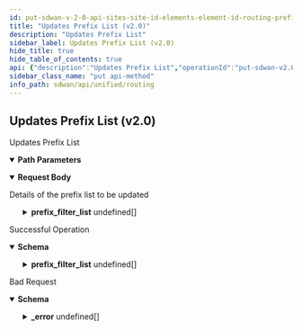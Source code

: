 ```yaml
---
id: put-sdwan-v-2-0-api-sites-site-id-elements-element-id-routing-prefixlists-config-id
title: "Updates Prefix List (v2.0)"
description: "Updates Prefix List"
sidebar_label: Updates Prefix List (v2.0)
hide_title: true
hide_table_of_contents: true
api: {"description":"Updates Prefix List","operationId":"put-sdwan-v2.0-api-sites-site_id-elements-element_id-routing_prefixlists-config_id","parameters":[{"description":"Site Id","in":"path","name":"site_id","required":true,"schema":{"description":"Site Id","type":"string"}},{"description":"Element Id","in":"path","name":"element_id","required":true,"schema":{"description":"Element Id","type":"string"}},{"description":"Prefix List Id","in":"path","name":"config_id","required":true,"schema":{"description":"Config Id","type":"string"}}],"requestBody":{"content":{"application/json":{"schema":{"properties":{"auto_generated":{"description":"Auto Generated","type":"boolean"},"description":{"description":"Description: Size(max = 1024, error = DESCRIPTION_EXCEEDS_LIMIT: Description length exceeds limit, min = 0) ","type":"string"},"id":{"description":"Id","type":"string"},"name":{"description":"Name: Required(error = NAME_REQD: Please provide resource name.) Size(max = 128, error = NAME_EXCEEDS_LIMIT: Name of the resource exceeds limit., min = 0) ","type":"string"},"prefix_filter_list":{"description":"Prefix Filter List: Valid Valid ","items":{"properties":{"ge":{"description":"Ge: Range(max = 32L, error = PREFIX_FILTER_INVALID_OPERATOR_RANGE: Value for le or ge operator should be within the range 1-32, min = 0L) ","format":"int32","type":"integer"},"le":{"description":"Le: Range(max = 32L, error = PREFIX_FILTER_INVALID_OPERATOR_RANGE: Value for le or ge operator should be within the range 1-32, min = 0L) ","format":"int32","type":"integer"},"order":{"description":"Order: Range(max = 65535L, PREFIX_LIST_INVALID_ORDER, min = 1L) ","format":"int32","type":"integer"},"permit":{"description":"Permit","type":"boolean"},"prefix":{"description":"Prefix: NotNull(PREFIX_LIST_PREFIX_MISSING) IPAddress(allowEmpty = true, allowLinkLocal = false, allowNull = true, bcast = DENY, defaultRoute = false, dnsCheck = false, error = PREFIXFILTER_INVALID_PREFIX: IP prefix is not valid OR not within the valid prefix range., type = PREFIXCIDR_ALL_1) ","type":"string"}},"required":["prefix"]},"type":"array"},"tags":{"description":"Tags: ListString(allowDuplicate = false, allowEmpty = true, allowNull = true, length = 1024, listMaxSize = 10, error = INVALID_TAG: Maximum 10 Unique tags of length 1024 each are allowed, noTrim = false, regex = [^,\\\\s]+, required = false) ","items":{"description":"Tags","type":"string"},"type":"array"}},"required":["name"]}}},"description":"Details of the prefix list to be updated"},"responses":{"200":{"content":{"application/json":{"schema":{"properties":{"auto_generated":{"description":"Auto Generated","type":"boolean"},"description":{"description":"Description: Size(max = 1024, error = DESCRIPTION_EXCEEDS_LIMIT: Description length exceeds limit, min = 0) ","type":"string"},"id":{"description":"Id","type":"string"},"name":{"description":"Name: Required(error = NAME_REQD: Please provide resource name.) Size(max = 128, error = NAME_EXCEEDS_LIMIT: Name of the resource exceeds limit., min = 0) ","type":"string"},"prefix_filter_list":{"description":"Prefix Filter List: Valid Valid ","items":{"properties":{"ge":{"description":"Ge: Range(max = 32L, error = PREFIX_FILTER_INVALID_OPERATOR_RANGE: Value for le or ge operator should be within the range 1-32, min = 0L) ","format":"int32","type":"integer"},"le":{"description":"Le: Range(max = 32L, error = PREFIX_FILTER_INVALID_OPERATOR_RANGE: Value for le or ge operator should be within the range 1-32, min = 0L) ","format":"int32","type":"integer"},"order":{"description":"Order: Range(max = 65535L, PREFIX_LIST_INVALID_ORDER, min = 1L) ","format":"int32","type":"integer"},"permit":{"description":"Permit","type":"boolean"},"prefix":{"description":"Prefix: NotNull(PREFIX_LIST_PREFIX_MISSING) IPAddress(allowEmpty = true, allowLinkLocal = false, allowNull = true, bcast = DENY, defaultRoute = false, dnsCheck = false, error = PREFIXFILTER_INVALID_PREFIX: IP prefix is not valid OR not within the valid prefix range., type = PREFIXCIDR_ALL_1) ","type":"string"}},"required":["prefix"]},"type":"array"},"tags":{"description":"Tags: ListString(allowDuplicate = false, allowEmpty = true, allowNull = true, length = 1024, listMaxSize = 10, error = INVALID_TAG: Maximum 10 Unique tags of length 1024 each are allowed, noTrim = false, regex = [^,\\\\s]+, required = false) ","items":{"description":"Tags","type":"string"},"type":"array"}},"required":["name"]}}},"description":"Successful Operation"},"400":{"content":{"application/json":{"example":{"value":{"_error":[{"code":"CANNOT_UPDATE_AUTOGENERATED_PREFIX_LIST"},{"code":"INVALID_JSON_EXTRA_ATTRIBUTE"},{"code":"INVALID_JSON_COMMON_ATTR_MISMATCH"}]}},"schema":{"properties":{"_error":{"items":{"properties":{"code":{"type":"string"},"message":{"type":"string"}}},"type":"array"}}}}},"description":"Bad Request"}},"tags":["Routing"],"method":"put","path":"/sdwan/v2.0/api/sites/{site_id}/elements/{element_id}/routing_prefixlists/{config_id}","jsonRequestBodyExample":{"auto_generated":true,"description":"string","id":"string","name":"string","prefix_filter_list":[{"ge":0,"le":0,"order":0,"permit":true,"prefix":"string"}],"tags":["string"]},"info":{"contact":{},"description":"List of APIs used to configure all routing contructs like, BGP configs, static routes, AS paths, and community lists.","title":"Routing","version":"Latest"},"postman":{"name":"Updates Prefix List (v2.0)","description":{"content":"Updates Prefix List","type":"text/plain"},"url":{"path":["sdwan","v2.0","api","sites",":site_id","elements",":element_id","routing_prefixlists",":config_id"],"host":["{{baseUrl}}"],"query":[],"variable":[{"disabled":false,"description":{"content":"(Required) Site Id","type":"text/plain"},"type":"any","value":"","key":"site_id"},{"disabled":false,"description":{"content":"(Required) Element Id","type":"text/plain"},"type":"any","value":"","key":"element_id"},{"disabled":false,"description":{"content":"(Required) Prefix List Id","type":"text/plain"},"type":"any","value":"","key":"config_id"}]},"header":[{"key":"Content-Type","value":"application/json"},{"key":"Accept","value":"application/json"}],"method":"PUT","body":{"mode":"raw","raw":"\"\"","options":{"raw":{"language":"json"}}}}}
sidebar_class_name: "put api-method"
info_path: sdwan/api/unified/routing
---
```



## Updates Prefix List (v2.0)



Updates Prefix List

<details style={{"marginBottom":"1rem"}} data-collapsed={false} open={true}><summary style={{}}><strong>Path Parameters</strong></summary><div><ul><ParamsItem className={"paramsItem"} param={{"description":"Site Id","in":"path","name":"site_id","required":true,"schema":{"description":"Site Id","type":"string"}}}></ParamsItem><ParamsItem className={"paramsItem"} param={{"description":"Element Id","in":"path","name":"element_id","required":true,"schema":{"description":"Element Id","type":"string"}}}></ParamsItem><ParamsItem className={"paramsItem"} param={{"description":"Prefix List Id","in":"path","name":"config_id","required":true,"schema":{"description":"Config Id","type":"string"}}}></ParamsItem></ul></div></details><MimeTabs><TabItem label={"application/json"} value={"application/json-schema"}><details style={{}} data-collapsed={false} open={true}><summary style={{"textAlign":"left"}}><strong>Request Body</strong></summary><div style={{"textAlign":"left","marginLeft":"1rem"}}><div style={{"marginTop":"1rem","marginBottom":"1rem"}}>

Details of the prefix list to be updated

</div></div><ul style={{"marginLeft":"1rem"}}><SchemaItem collapsible={false} name={"auto_generated"} required={false} schemaDescription={"Auto Generated"} schemaName={"boolean"} qualifierMessage={undefined} defaultValue={undefined}></SchemaItem><SchemaItem collapsible={false} name={"description"} required={false} schemaDescription={"Description: Size(max = 1024, error = DESCRIPTION_EXCEEDS_LIMIT: Description length exceeds limit, min = 0) "} schemaName={"string"} qualifierMessage={undefined} defaultValue={undefined}></SchemaItem><SchemaItem collapsible={false} name={"id"} required={false} schemaDescription={"Id"} schemaName={"string"} qualifierMessage={undefined} defaultValue={undefined}></SchemaItem><SchemaItem collapsible={false} name={"name"} required={true} schemaDescription={"Name: Required(error = NAME_REQD: Please provide resource name.) Size(max = 128, error = NAME_EXCEEDS_LIMIT: Name of the resource exceeds limit., min = 0) "} schemaName={"string"} qualifierMessage={undefined} defaultValue={undefined}></SchemaItem><SchemaItem collapsible={true} className={"schemaItem"}><details style={{}}><summary style={{}}><strong>prefix_filter_list</strong><span style={{"opacity":"0.6"}}> undefined[]</span></summary><div style={{"marginLeft":"1rem"}}><div style={{"marginTop":".5rem","marginBottom":".5rem"}}>

Prefix Filter List: Valid Valid 

</div><SchemaItem collapsible={false} name={"ge"} required={false} schemaDescription={"Ge: Range(max = 32L, error = PREFIX_FILTER_INVALID_OPERATOR_RANGE: Value for le or ge operator should be within the range 1-32, min = 0L) "} schemaName={"int32"} qualifierMessage={undefined} defaultValue={undefined}></SchemaItem><SchemaItem collapsible={false} name={"le"} required={false} schemaDescription={"Le: Range(max = 32L, error = PREFIX_FILTER_INVALID_OPERATOR_RANGE: Value for le or ge operator should be within the range 1-32, min = 0L) "} schemaName={"int32"} qualifierMessage={undefined} defaultValue={undefined}></SchemaItem><SchemaItem collapsible={false} name={"order"} required={false} schemaDescription={"Order: Range(max = 65535L, PREFIX_LIST_INVALID_ORDER, min = 1L) "} schemaName={"int32"} qualifierMessage={undefined} defaultValue={undefined}></SchemaItem><SchemaItem collapsible={false} name={"permit"} required={false} schemaDescription={"Permit"} schemaName={"boolean"} qualifierMessage={undefined} defaultValue={undefined}></SchemaItem><SchemaItem collapsible={false} name={"prefix"} required={true} schemaDescription={"Prefix: NotNull(PREFIX_LIST_PREFIX_MISSING) IPAddress(allowEmpty = true, allowLinkLocal = false, allowNull = true, bcast = DENY, defaultRoute = false, dnsCheck = false, error = PREFIXFILTER_INVALID_PREFIX: IP prefix is not valid OR not within the valid prefix range., type = PREFIXCIDR_ALL_1) "} schemaName={"string"} qualifierMessage={undefined} defaultValue={undefined}></SchemaItem></div></details></SchemaItem><SchemaItem collapsible={false} name={"tags"} required={false} schemaDescription={"Tags: ListString(allowDuplicate = false, allowEmpty = true, allowNull = true, length = 1024, listMaxSize = 10, error = INVALID_TAG: Maximum 10 Unique tags of length 1024 each are allowed, noTrim = false, regex = [^,\\\\s]+, required = false) "} schemaName={"string[]"} qualifierMessage={undefined} defaultValue={undefined}></SchemaItem></ul></details></TabItem></MimeTabs><div><ApiTabs><TabItem label={"200"} value={"200"}><div>

Successful Operation

</div><div><MimeTabs groupId={"mime-type"}><TabItem label={"application/json"} value={"application/json"}><SchemaTabs groupId={"schema-tabs"}><TabItem label={"Schema"} value={"Schema"}><details style={{}} data-collapsed={false} open={true}><summary style={{"textAlign":"left"}}><strong>Schema</strong></summary><div style={{"textAlign":"left","marginLeft":"1rem"}}></div><ul style={{"marginLeft":"1rem"}}><SchemaItem collapsible={false} name={"auto_generated"} required={false} schemaDescription={"Auto Generated"} schemaName={"boolean"} qualifierMessage={undefined} defaultValue={undefined}></SchemaItem><SchemaItem collapsible={false} name={"description"} required={false} schemaDescription={"Description: Size(max = 1024, error = DESCRIPTION_EXCEEDS_LIMIT: Description length exceeds limit, min = 0) "} schemaName={"string"} qualifierMessage={undefined} defaultValue={undefined}></SchemaItem><SchemaItem collapsible={false} name={"id"} required={false} schemaDescription={"Id"} schemaName={"string"} qualifierMessage={undefined} defaultValue={undefined}></SchemaItem><SchemaItem collapsible={false} name={"name"} required={false} schemaDescription={"Name: Required(error = NAME_REQD: Please provide resource name.) Size(max = 128, error = NAME_EXCEEDS_LIMIT: Name of the resource exceeds limit., min = 0) "} schemaName={"string"} qualifierMessage={undefined} defaultValue={undefined}></SchemaItem><SchemaItem collapsible={true} className={"schemaItem"}><details style={{}}><summary style={{}}><strong>prefix_filter_list</strong><span style={{"opacity":"0.6"}}> undefined[]</span></summary><div style={{"marginLeft":"1rem"}}><div style={{"marginTop":".5rem","marginBottom":".5rem"}}>

Prefix Filter List: Valid Valid 

</div><SchemaItem collapsible={false} name={"ge"} required={false} schemaDescription={"Ge: Range(max = 32L, error = PREFIX_FILTER_INVALID_OPERATOR_RANGE: Value for le or ge operator should be within the range 1-32, min = 0L) "} schemaName={"int32"} qualifierMessage={undefined} defaultValue={undefined}></SchemaItem><SchemaItem collapsible={false} name={"le"} required={false} schemaDescription={"Le: Range(max = 32L, error = PREFIX_FILTER_INVALID_OPERATOR_RANGE: Value for le or ge operator should be within the range 1-32, min = 0L) "} schemaName={"int32"} qualifierMessage={undefined} defaultValue={undefined}></SchemaItem><SchemaItem collapsible={false} name={"order"} required={false} schemaDescription={"Order: Range(max = 65535L, PREFIX_LIST_INVALID_ORDER, min = 1L) "} schemaName={"int32"} qualifierMessage={undefined} defaultValue={undefined}></SchemaItem><SchemaItem collapsible={false} name={"permit"} required={false} schemaDescription={"Permit"} schemaName={"boolean"} qualifierMessage={undefined} defaultValue={undefined}></SchemaItem><SchemaItem collapsible={false} name={"prefix"} required={false} schemaDescription={"Prefix: NotNull(PREFIX_LIST_PREFIX_MISSING) IPAddress(allowEmpty = true, allowLinkLocal = false, allowNull = true, bcast = DENY, defaultRoute = false, dnsCheck = false, error = PREFIXFILTER_INVALID_PREFIX: IP prefix is not valid OR not within the valid prefix range., type = PREFIXCIDR_ALL_1) "} schemaName={"string"} qualifierMessage={undefined} defaultValue={undefined}></SchemaItem></div></details></SchemaItem><SchemaItem collapsible={false} name={"tags"} required={false} schemaDescription={"Tags: ListString(allowDuplicate = false, allowEmpty = true, allowNull = true, length = 1024, listMaxSize = 10, error = INVALID_TAG: Maximum 10 Unique tags of length 1024 each are allowed, noTrim = false, regex = [^,\\\\s]+, required = false) "} schemaName={"string[]"} qualifierMessage={undefined} defaultValue={undefined}></SchemaItem></ul></details></TabItem><TabItem label={"Example (from schema)"} value={"Example (from schema)"}><ResponseSamples responseExample={"{\n  \"auto_generated\": true,\n  \"description\": \"string\",\n  \"id\": \"string\",\n  \"name\": \"string\",\n  \"prefix_filter_list\": [\n    {\n      \"ge\": 0,\n      \"le\": 0,\n      \"order\": 0,\n      \"permit\": true,\n      \"prefix\": \"string\"\n    }\n  ],\n  \"tags\": [\n    \"string\"\n  ]\n}"} language={"json"}></ResponseSamples></TabItem></SchemaTabs></TabItem></MimeTabs></div></TabItem><TabItem label={"400"} value={"400"}><div>

Bad Request

</div><div><MimeTabs groupId={"mime-type"}><TabItem label={"application/json"} value={"application/json"}><SchemaTabs groupId={"schema-tabs"}><TabItem label={"Schema"} value={"Schema"}><details style={{}} data-collapsed={false} open={true}><summary style={{"textAlign":"left"}}><strong>Schema</strong></summary><div style={{"textAlign":"left","marginLeft":"1rem"}}></div><ul style={{"marginLeft":"1rem"}}><SchemaItem collapsible={true} className={"schemaItem"}><details style={{}}><summary style={{}}><strong>_error</strong><span style={{"opacity":"0.6"}}> undefined[]</span></summary><div style={{"marginLeft":"1rem"}}><SchemaItem collapsible={false} name={"code"} required={false} schemaDescription={undefined} schemaName={"string"} qualifierMessage={undefined} defaultValue={undefined}></SchemaItem><SchemaItem collapsible={false} name={"message"} required={false} schemaDescription={undefined} schemaName={"string"} qualifierMessage={undefined} defaultValue={undefined}></SchemaItem></div></details></SchemaItem></ul></details></TabItem><TabItem label={"Example (from schema)"} value={"Example (from schema)"}><ResponseSamples responseExample={"{\n  \"_error\": [\n    {\n      \"code\": \"string\",\n      \"message\": \"string\"\n    }\n  ]\n}"} language={"json"}></ResponseSamples></TabItem><TabItem label={"Example"} value={"Example"}><ResponseSamples responseExample={"{\n  \"value\": {\n    \"_error\": [\n      {\n        \"code\": \"CANNOT_UPDATE_AUTOGENERATED_PREFIX_LIST\"\n      },\n      {\n        \"code\": \"INVALID_JSON_EXTRA_ATTRIBUTE\"\n      },\n      {\n        \"code\": \"INVALID_JSON_COMMON_ATTR_MISMATCH\"\n      }\n    ]\n  }\n}"} language={"json"}></ResponseSamples></TabItem></SchemaTabs></TabItem></MimeTabs></div></TabItem></ApiTabs></div>
      